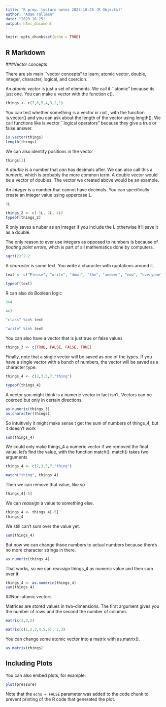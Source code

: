 ```yaml
---
title: "R prep. lecture notes 2023-10-25 (R Objects)"
author: "Adam Tallman"
date: "2023-10-25"
output: html_document
---
```


```r
knitr::opts_chunk$set(echo = TRUE)
```

## R Markdown

###Vector concepts

There are six main ``vector concepts" to learn; atomic vector, double, integer, character, logical, and coercion.

An *atomic vector* is just a set of elements. We call it ``atomic" because its just one. You can make a vector with the function c().

```r
things <- c(7,6,5,4,3,2,1)
```

You can test whether something is a vector or not , with the function is.vector() and you can ask about the length of the vector using length(). We call functions like is.vector ``logical operators" because they give a true or false answer.
```r
is.vector(things)
length(things)
```

We can also identify positions in the vector

```r
things[3]
```

A *double* is a number that *can* has decimals after. We can also call this a *numeric*, which is probably the more common term. A double vector would be a vector of doubles. The vector we created above would be an example.

An *integer* is a number that cannot have decimals. You can specifically create an integer value using uppercase L. 

```r
3L
```
```r
things_2 <- c(-1L, 2L, 4L)
typeof(things_2)

```
R only saves a nuber as an integer if you include the L otherwise it'll save it as a double. 

The only reason to ever use integers as opposed to numbers is because of *floating point errors*, whch is part of all mathematics done by computers.

```r
sqrt(2)^2-2
```
A *character* is some text. You write a character with quotations around it.

```r
text <- c("Please", "write", "down", "the", "answer", "now", "everyone")
```

```r
typeof(text)
```
R can also do Boolean logic

```r
3>4
```

```r
4>3
```
```r
"class" %in% text
```

```r
"write" %in% text
```

You can also have a vector that is just true or false values

```r
things_3 <- c(TRUE, FALSE, FALSE, TRUE) 


```

Finally, note that a single vector will be saved as one of the types. If you have a single vector with a bunch of numbers, the vector will be saved as a character type.


```r
things_4 <- c(2,3,5,7,"thing")
```


```r
typeof(things_4)
```

A vector you might think is a numeric vector in fact isn't. Vectors can be coerced but only in certain directions.

```r
as.numeric(things_3)
as.character(things)
```
So intuitively it might make sense t get the sum of numbers of things_4, but it doesn't work

```r
sum(things_4)
```


We could only make things_4 a numeric vector if we removed the final value. let's find the value, with the function match(). match() takes two arguments

```r
things_4 <- c(2,3,5,7,"thing")

match("thing", things_4)

```

Then we can remove that value, like so

```r
things_4[-5]
```

We can *reassign* a value to something else.

```r
things_4 <- things_4[-5]
things_4
```
We still can't sum over the value yet.

```r
sum(things_4)
```

But now we can change thsoe numbers to actual numbers because there's no more character strings in there. 

```r
as.numeric(things_4)
```

That works, so we can reassign things_4 as numeric value and then sum over it

```r
things_4 <- as.numeric(things_4)
sum(things_4)

```

##Non-atomic vectors

Matrices are stored values in two-dimensions. The first argument gives you the number of rows and the second the number of columns

```r
matrix(3,3,2)
```
```r
matrix(c(1,2,3,4,5,6), 2,3)
```

You can change some atomic vector into a matrix with as.matrix().

```r
as.matrix(things)
```






















## Including Plots

You can also embed plots, for example:

```r
plot(pressure)
```

Note that the `echo = FALSE` parameter was added to the code chunk to prevent printing of the R code that generated the plot.
